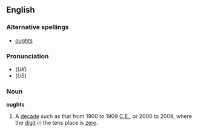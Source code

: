 ==English==

===Alternative spellings===
* [[oughts]]

=== Pronunciation ===
* (''UK'') {{IPA|/ɔːts/}}
* (''US'') {{IPA|/ɑːts/}}

===Noun===
'''oughts''' {{italbrac|plural}}

# A [[decade]] such as that from 1900 to 1909 [[CE|C.E.]], or 2000 to 2009, where the [[digit]] in the tens place is [[zero]].